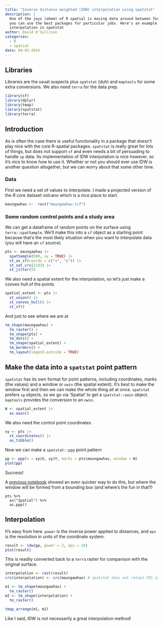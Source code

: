 ```yaml
---
title: "Inverse distance weighted (IDW) interpolation using spatstat"
description: |
  One of the joys (ahem) of R spatial is moving data around between formats so
  you can use the best packages for particular jobs. Here's an example using IDW
  interpolation in spatstat
author: David O'Sullivan
categories:
  - R
  - spatial
date: 04-02-2024
---
```


## Libraries
Libraries are the usual suspects plus `spatstat` (duh) and `maptools` for some extra conversions. We also need `terra` for the data prep.

```r
library(sf)
library(dplyr)
library(tmap)
library(spatstat)
library(terra)
```

## Introduction
As is often the case there is useful functionality in a package that doesn't play nice with the core R-spatial packages. `spatstat` is really great for lots of things, but does not support `sf` and even needs a bit of persuading to handle `sp` data. Its implementation of IDW interpolation is nice however, so it's nice to know how to use it. Whether or not you should ever use IDW is another question altogether, but we can worry about that some other time.

### Data
First we need a set of values to interpolate. I made a projected version of the _R_ core dataset volcano which is a nice place to start.

```r
maungawhau <-  rast("maungawhau.tif")
```

### Some random control points and a study area
We can get a dataframe of random points on the surface using `terra::spatSample`. We'll make this into a `sf` object as a starting point because that's the most likely situation when you want to interpolate data (you will have an `sf` source).

```r
pts <- maungawhau |>
  spatSample(500, xy = TRUE) |>
  st_as_sf(coords = c("x", "y")) |>
  st_set_crs(2193) |>
  st_jitter(5)
```

We also need a spatial extent for the interpolation, so let's just make a convex hull of the points

```r
spatial_extent <- pts |>
  st_union() |>
  st_convex_hull() |>
  st_sf()
```

And just to see where we are at

```r
tm_shape(maungawhau) + 
  tm_raster() +
  tm_shape(pts) + 
  tm_dots() + 
  tm_shape(spatial_extent) + 
  tm_borders() + 
  tm_layout(legend.outside = TRUE)
```

## Make the data into a `spatstat` point pattern
`spatstat` has its own format for point patterns, including coordinates, marks (the values) and a window or `owin` (the spatial extent). It's best to make the window first and then we can make the whole thing all at once. `spatstat` prefers `sp` objects, so we go via 'Spatial' to get a `spatstat::owin` object. `maptools` provides the conversion to an `owin`.

```r
W <- spatial_extent |>
  as.owin()
```

We also need the control point coordinates

```r
xy <- pts |>
  st_coordinates() |>
  as_tibble()
```

Now we can make a `spatstat::ppp` point pattern

```r
pp <- ppp(x = xy$X, xy$Y, marks = pts$maungawhau, window = W)
plot(pp)
```

Success! 

A [previous notebook](../2021-10-21-kde/) showed an even quicker way to do this, but where the window will be formed from a bounding box (and where's the fun in that?)

```
pts %>%
  as("Spatial") %>%
  as.ppp()
```

## Interpolation
It's easy from here. `power` is the inverse power applied to distances, and `eps` is the resolution in units of the coordinate system.

```r
result <- idw(pp, power = 2, eps = 10)
plot(result)
```

This is readily converted back to a `terra` raster for comparison with the original surface.

```r
interpolation <- rast(result)
crs(interpolation) <- crs(maungawhau) # spatstat does not retain CRS information

m1 <- tm_shape(maungawhau) + 
  tm_raster()
m2 <- tm_shape(interpolation) +
  tm_raster()

tmap_arrange(m1, m2)
```

Like I said, IDW is not necessarily a great interpolation method!

